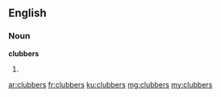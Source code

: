 ==English==

===Noun===
'''clubbers'''

# {{plural of|clubber}}

[[ar:clubbers]]
[[fr:clubbers]]
[[ku:clubbers]]
[[mg:clubbers]]
[[my:clubbers]]